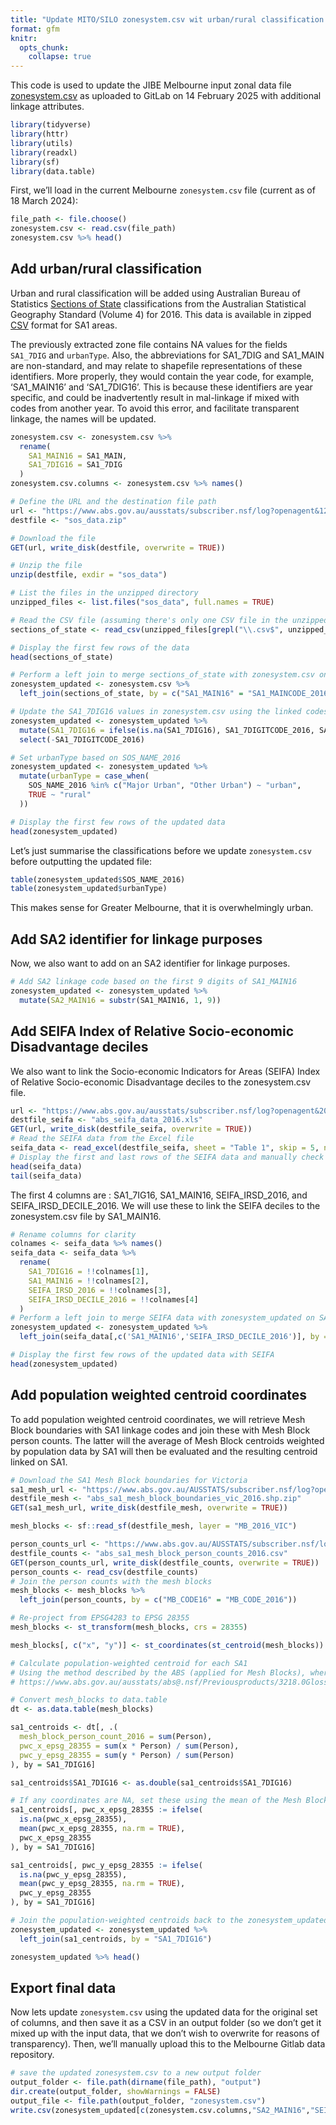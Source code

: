 ```yaml
---
title: "Update MITO/SILO zonesystem.csv wit urban/rural classification and 7 digit SA1 code"
format: gfm
knitr:
  opts_chunk: 
    collapse: true
---
```


This code is used to update the JIBE Melbourne input zonal data file [zonesystem.csv](https://gitlab.lrz.de/ga78fel/melbourne/-/blob/5304cf021d3e1bda4969b55be5f14e3c9d89312b/input/zoneSystem.csv) as uploaded to GitLab on 14 February 2025 with additional linkage attributes.  

```r
library(tidyverse)
library(httr)
library(utils)
library(readxl)
library(sf)
library(data.table)
```


First, we'll load in the current Melbourne `zonesystem.csv` file (current as of 18 March 2024):
```r
file_path <- file.choose()
zonesystem.csv <- read.csv(file_path)
zonesystem.csv %>% head()
```


## Add urban/rural classification
Urban and rural classification will be added using Australian Bureau of Statistics [Sections of State](https://www.abs.gov.au/ausstats/abs@.nsf/Lookup/by%20Subject/1270.0.55.004~July%202016~Main%20Features~Section%20of%20State%20(SOS)%20and%20Section%20of%20State%20Range%20(SOSR)~4) classifications from the Australian Statistical Geography Standard (Volume 4) for 2016.  This data is available in zipped [CSV](https://www.abs.gov.au/ausstats/subscriber.nsf/log?openagent&1270055004_sa1_ucl_sosr_sos_2016_aust_csv.zip&1270.0.55.004&Data%20Cubes&EE5F4698A91AD2F8CA2581B1000E09B0&0&July%202016&09.10.2017&Latest) format for SA1 areas.

The previously extracted zone file contains NA values for the fields `SA1_7DIG` and `urbanType`.   Also, the abbreviations for SA1_7DIG and SA1_MAIN are non-standard, and may relate to shapefile representations of these identifiers.  More properly, they would contain the year code, for example, 'SA1_MAIN16' and 'SA1_7DIG16'.  This is because these identifiers are year specific, and could be inadvertently result in mal-linkage if mixed with codes from another year.  To avoid this error, and facilitate transparent linkage, the names will be updated.

```r
zonesystem.csv <- zonesystem.csv %>%
  rename(
    SA1_MAIN16 = SA1_MAIN,
    SA1_7DIG16 = SA1_7DIG
  )
zonesystem.csv.columns <- zonesystem.csv %>% names()
```


```r
# Define the URL and the destination file path
url <- "https://www.abs.gov.au/ausstats/subscriber.nsf/log?openagent&1270055004_sa1_ucl_sosr_sos_2016_aust_csv.zip&1270.0.55.004&Data%20Cubes&EE5F4698A91AD2F8CA2581B1000E09B0&0&July%202016&09.10.2017&Latest"
destfile <- "sos_data.zip"

# Download the file
GET(url, write_disk(destfile, overwrite = TRUE))

# Unzip the file
unzip(destfile, exdir = "sos_data")

# List the files in the unzipped directory
unzipped_files <- list.files("sos_data", full.names = TRUE)

# Read the CSV file (assuming there's only one CSV file in the unzipped directory)
sections_of_state <- read_csv(unzipped_files[grepl("\\.csv$", unzipped_files)])

# Display the first few rows of the data
head(sections_of_state)
```

```r
# Perform a left join to merge sections_of_state with zonesystem.csv on SA1_MAIN16
zonesystem_updated <- zonesystem.csv %>%
  left_join(sections_of_state, by = c("SA1_MAIN16" = "SA1_MAINCODE_2016"))

# Update the SA1_7DIG16 values in zonesystem.csv using the linked codes
zonesystem_updated <- zonesystem_updated %>%
  mutate(SA1_7DIG16 = ifelse(is.na(SA1_7DIG16), SA1_7DIGITCODE_2016, SA1_7DIG16)) %>%
  select(-SA1_7DIGITCODE_2016)

# Set urbanType based on SOS_NAME_2016
zonesystem_updated <- zonesystem_updated %>%
  mutate(urbanType = case_when(
    SOS_NAME_2016 %in% c("Major Urban", "Other Urban") ~ "urban",
    TRUE ~ "rural"
  ))

# Display the first few rows of the updated data
head(zonesystem_updated)
```

Let's just summarise the classifications before we update `zonesystem.csv` before outputting the updated file:

```r
table(zonesystem_updated$SOS_NAME_2016) 
table(zonesystem_updated$urbanType)  
```

This makes sense for Greater Melbourne, that it is overwhelmingly urban.  

## Add SA2 identifier for linkage purposes
Now, we also want to add on an SA2 identifier for linkage purposes.

```r
# Add SA2 linkage code based on the first 9 digits of SA1_MAIN16
zonesystem_updated <- zonesystem_updated %>%
  mutate(SA2_MAIN16 = substr(SA1_MAIN16, 1, 9))

```

## Add SEIFA Index of Relative Socio-economic Disadvantage deciles
We also want to link the Socio-economic Indicators for Areas (SEIFA) Index of Relative Socio-economic Disadvantage deciles to the zonesystem.csv file.

```r
url <- "https://www.abs.gov.au/ausstats/subscriber.nsf/log?openagent&2033055001%20-%20sa1%20indexes.xls&2033.0.55.001&Data%20Cubes&40A0EFDE970A1511CA25825D000F8E8D&0&2016&27.03.2018&Latest"
destfile_seifa <- "abs_seifa_data_2016.xls"
GET(url, write_disk(destfile_seifa, overwrite = TRUE))
# Read the SEIFA data from the Excel file
seifa_data <- read_excel(destfile_seifa, sheet = "Table 1", skip = 5, n_max = 55140)
# Display the first and last rows of the SEIFA data and manually check read in
head(seifa_data)
tail(seifa_data)
``` 

The first 4 columns are : SA1_7IG16, SA1_MAIN16, SEIFA_IRSD_2016, and SEIFA_IRSD_DECILE_2016.  We will use these to link the SEIFA deciles to the zonesystem.csv file by SA1_MAIN16.

```r
# Rename columns for clarity
colnames <- seifa_data %>% names()
seifa_data <- seifa_data %>%
  rename(
    SA1_7DIG16 = !!colnames[1],
    SA1_MAIN16 = !!colnames[2],
    SEIFA_IRSD_2016 = !!colnames[3],
    SEIFA_IRSD_DECILE_2016 = !!colnames[4]
  )
# Perform a left join to merge SEIFA data with zonesystem_updated on SA1_MAIN16
zonesystem_updated <- zonesystem_updated %>%
  left_join(seifa_data[,c('SA1_MAIN16','SEIFA_IRSD_DECILE_2016')], by = "SA1_MAIN16")

# Display the first few rows of the updated data with SEIFA
head(zonesystem_updated)
```

## Add population weighted centroid coordinates
To add population weighted centroid coordinates, we will retrieve Mesh Block boundaries with SA1 linkage codes and join these with Mesh Block person counts.  The latter will the average of Mesh Block centroids weighted by population data by SA1 will then be evaluated and the resulting centroid linked on SA1.
```r
# Download the SA1 Mesh Block boundaries for Victoria
sa1_mesh_url <- "https://www.abs.gov.au/AUSSTATS/subscriber.nsf/log?openagent&1270055001_mb_2016_vic_shape.zip&1270.0.55.001&Data%20Cubes&04F12B9E465AE765CA257FED0013B20F&0&July%202016&12.07.2016&Latest"
destfile_mesh <- "abs_sa1_mesh_block_boundaries_vic_2016.shp.zip"
GET(sa1_mesh_url, write_disk(destfile_mesh, overwrite = TRUE))

mesh_blocks <- sf::read_sf(destfile_mesh, layer = "MB_2016_VIC")

person_counts_url <- "https://www.abs.gov.au/AUSSTATS/subscriber.nsf/log?openagent&2016%20census%20mesh%20block%20counts.csv&2074.0&Data%20Cubes&1DED88080198D6C6CA2581520083D113&0&2016&04.07.2017&Latest"
destfile_counts <- "abs_sa1_mesh_block_person_counts_2016.csv"
GET(person_counts_url, write_disk(destfile_counts, overwrite = TRUE))
person_counts <- read_csv(destfile_counts)
# Join the person counts with the mesh blocks
mesh_blocks <- mesh_blocks %>%
  left_join(person_counts, by = c("MB_CODE16" = "MB_CODE_2016"))

# Re-project from EPSG4283 to EPSG 28355 
mesh_blocks <- st_transform(mesh_blocks, crs = 28355)

mesh_blocks[, c("x", "y")] <- st_coordinates(st_centroid(mesh_blocks))

# Calculate population-weighted centroid for each SA1
# Using the method described by the ABS (applied for Mesh Blocks), where the centroid is calculated as the weighted average of the coordinates of the mesh blocks within each SA1
# https://www.abs.gov.au/ausstats/abs@.nsf/Previousproducts/3218.0Glossary12016?opendocument&tabname=Notes&prodno=3218.0&issue=2016&num=&view=

# Convert mesh_blocks to data.table
dt <- as.data.table(mesh_blocks)

sa1_centroids <- dt[, .(
  mesh_block_person_count_2016 = sum(Person),
  pwc_x_epsg_28355 = sum(x * Person) / sum(Person),
  pwc_y_epsg_28355 = sum(y * Person) / sum(Person)
), by = SA1_7DIG16]

sa1_centroids$SA1_7DIG16 <- as.double(sa1_centroids$SA1_7DIG16)

# If any coordinates are NA, set these using the mean of the Mesh Block coordinates for that SA1, using data.table methods
sa1_centroids[, pwc_x_epsg_28355 := ifelse(
  is.na(pwc_x_epsg_28355),
  mean(pwc_x_epsg_28355, na.rm = TRUE),
  pwc_x_epsg_28355
), by = SA1_7DIG16]

sa1_centroids[, pwc_y_epsg_28355 := ifelse(
  is.na(pwc_y_epsg_28355),
  mean(pwc_y_epsg_28355, na.rm = TRUE),
  pwc_y_epsg_28355
), by = SA1_7DIG16]

# Join the population-weighted centroids back to the zonesystem_updated
zonesystem_updated <- zonesystem_updated %>%
  left_join(sa1_centroids, by = "SA1_7DIG16")

zonesystem_updated %>% head()
```

## Export final data

Now lets update `zonesystem.csv` using the updated data for the original set of columns, and then save it as a CSV in an output folder (so we don't get it mixed up with the input data, that we don't wish to overwrite for reasons of transparency).  Then, we'll manually upload this to the Melbourne Gitlab data repository.

```r
# save the updated zonesystem.csv to a new output folder
output_folder <- file.path(dirname(file_path), "output")
dir.create(output_folder, showWarnings = FALSE)
output_file <- file.path(output_folder, "zonesystem.csv")
write.csv(zonesystem_updated[c(zonesystem.csv.columns,"SA2_MAIN16","SEIFA_IRSD_DECILE_2016", "mesh_block_person_count_2016","pwc_x_epsg_28355", "pwc_y_epsg_28355")], output_file, row.names = FALSE)
```